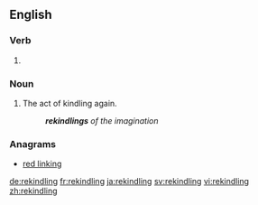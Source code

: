 ==English==

===Verb===
{{head|en}}

# {{present participle of|rekindle|lang=en}}

===Noun===
{{en-noun}}

# The act of kindling again.
#: '''''rekindlings''' of the imagination''

===Anagrams===
* [[red linking#English|red linking]]

[[de:rekindling]]
[[fr:rekindling]]
[[ja:rekindling]]
[[sv:rekindling]]
[[vi:rekindling]]
[[zh:rekindling]]